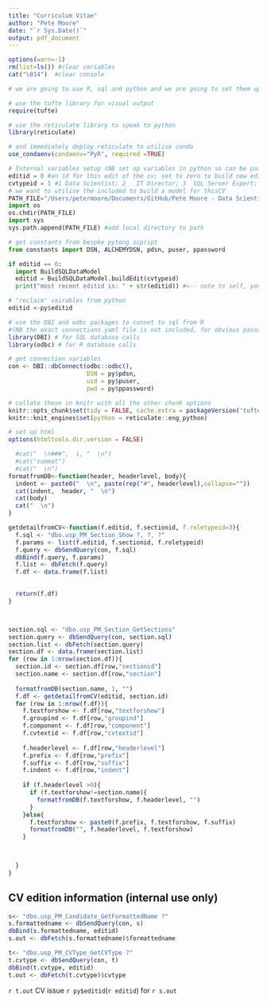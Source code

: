 ```yaml
---
title: "Curriculum Vitae"
author: "Pete Moore"
date: "`r Sys.Date()`"
output: pdf_document
---
```


```r
options(warn=-1)
rm(list=ls()) #clear variables
cat("\014")  #clear console
```

```r
# we are going to use R, sql and python and we are going to set them up now.

# use the tufte library for visual output
require(tufte)

# use the reticulate library to speak to python
library(reticulate)

# and immediately deploy reticulate to utilise conda
use_condaenv(condaenv="PyR", required =TRUE)

```

```python
# Internal variables setup (NB set up variables in python so can be passed to R)
editid = 0 #an id for this edit of the cv; set to zero to build new editiion of CV
cvtypeid = 1 #1	Data Scientist; 2	IT Director; 3	SQL Server Expert; 4	Non-executive Director
# we want to utilise the included to build a model for thisCV 
PATH_FILE="/Users/petermoore/Documents/GitHub/Pete Moore - Data Scientist - CV/Python"
import os
os.chdir(PATH_FILE)
import sys
sys.path.append(PATH_FILE) #add local directory to path

# get constants from bespke pytong scpript
from constants import DSN, ALCHEMYDSN, pdsn, puser, ppassword

if editid == 0:
  import BuildSQLDataModel
  editid = BuildSQLDataModel.buildEdit(cvtypeid)
  print("most recent editid is: " + str(editid)) #<-- note to self, you are still in python so paste won't work!


```

```r
# "reclaim" vairables from python
editid <-py$editid

# use the DBI and odbc packages to connet to sql from R
#(NB the exact connections.yaml file is not included, for obvious password-related reasons, but I've provided a mock-up in the ODBC folder which you could adapt)
library(DBI) # for SQL database calls
library(odbc) # for R database calls

# get connection variables 
con <- DBI::dbConnect(odbc::odbc(),
                      DSN = py$pdsn,
                      uid = py$puser,
                      pwd = py$ppassword)

# collate these in knitr with all the other chunk options
knitr::opts_chunk$set(tidy = FALSE, cache.extra = packageVersion('tufte'), connection = "con", max.print = NA, fig.cap = TRUE) 
knitr::knit_engines$set(python = reticulate::eng_python)

# set up html
options(htmltools.dir.version = FALSE)


```

```r

  #cat("  \n###",  i, "  \n") 
  #cat("summat")
  #cat("  \n")
formatfromDB<-function(header, headerlevel, body){
  indent <- paste0("  \n", paste(rep("#", headerlevel),collapse=""))
  cat(indent,  header, "  \n") 
  cat(body)
  cat("  \n")
}

getdetailfromCV<-function(f.editid, f.sectionid, f.roletypeid=3){
  f.sql <- "dbo.usp_PM_Section_Show ?, ?, ?"
  f.params <- list(f.editid, f.sectionid, f.roletypeid)
  f.query <- dbSendQuery(con, f.sql)
  dbBind(f.query, f.params)
  f.list <- dbFetch(f.query)
  f.df <- data.frame(f.list)

  
  return(f.df)
}




```

```r
section.sql <- "dbo.usp_PM_Section_GetSections"
section.query <- dbSendQuery(con, section.sql)
section.list <- dbFetch(section.query)
section.df <- data.frame(section.list)
for (row in 1:nrow(section.df)){
  section.id <- section.df[row,"sectionid"]
  section.name <- section.df[row,"section"]
  
  formatfromDB(section.name, 1, "")
  f.df <- getdetailfromCV(editid, section.id)
  for (row in 1:nrow(f.df)){
    f.textforshow <- f.df[row,"textforshow"]
    f.groupind <- f.df[row,"groupind"]
    f.component <- f.df[row,"component"]
    f.cvtextid <- f.df[row,"cvtextid"]
    
    f.headerlevel <- f.df[row,"headerlevel"]
    f.prefix <- f.df[row,"prefix"]
    f.suffix <- f.df[row,"suffix"]
    f.indent <- f.df[row,"indent"]
    
    if (f.headerlevel >0){
      if (f.textforshow!=section.name){
        formatfromDB(f.textforshow, f.headerlevel, "")
      }
    }else{
      f.textforshow <- paste0(f.prefix, f.textforshow, f.suffix)
      formatfromDB("", f.headerlevel, f.textforshow)
    }
    


  }
}
```

## CV edition information (internal use only)
```r

s<- "dbo.usp_PM_Candidate_GetFormattedName ?"
s.formattedname <- dbSendQuery(con, s)
dbBind(s.formattedname, editid)
s.out <- dbFetch(s.formattedname)$formattedname

t<- "dbo.usp_PM_CVType_GetCVType ?"
t.cvtype <- dbSendQuery(con, t)
dbBind(t.cvtype, editid)
t.out <- dbFetch(t.cvtype)$cvtype
```
`r t.out` CV issue `r py$editid`(`r editid`) for `r s.out`
